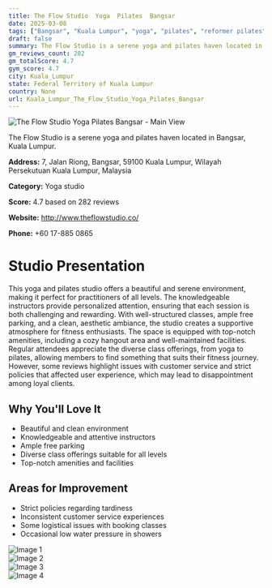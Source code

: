 ```yaml
---
title: The Flow Studio  Yoga  Pilates  Bangsar
date: 2025-03-08
tags: ["Bangsar", "Kuala Lumpur", "yoga", "pilates", "reformer pilates", "serene atmosphere", "spacious", "Kuala Lumpur"]  
draft: false
summary: The Flow Studio is a serene yoga and pilates haven located in Bangsar, Kuala Lumpur.
gm_reviews_count: 282
gm_totalScore: 4.7
gym_score: 4.7
city: Kuala_Lumpur
state: Federal Territory of Kuala Lumpur
country: None
url: Kuala_Lumpur_The_Flow_Studio_Yoga_Pilates_Bangsar
---
```


<div className="aspect-[16/9] relative my-8">
  <img 
    src="https://lh5.googleusercontent.com/p/AF1QipNIYRLAFYzq0XW9xxqq25OB1UJlfRHxrVmtuC4L=w1920-h1080-k-no"
    alt="The Flow Studio  Yoga  Pilates  Bangsar - Main View"
    className="object-cover absolute inset-0 w-full h-full rounded-lg"
  />
</div>

The Flow Studio is a serene yoga and pilates haven located in Bangsar, Kuala Lumpur.

**Address:** 7, Jalan Riong, Bangsar, 59100 Kuala Lumpur, Wilayah Persekutuan Kuala Lumpur, Malaysia

**Category:** Yoga studio

**Score:** 4.7 based on 282 reviews

**Website:** http://www.theflowstudio.co/

**Phone:** +60 17-885 0865

# Studio Presentation

This yoga and pilates studio offers a beautiful and serene environment, making it perfect for practitioners of all levels. The knowledgeable instructors provide personalized attention, ensuring that each session is both challenging and rewarding. With well-structured classes, ample free parking, and a clean, aesthetic ambiance, the studio creates a supportive atmosphere for fitness enthusiasts. The space is equipped with top-notch amenities, including a cozy hangout area and well-maintained facilities. Regular attendees appreciate the diverse class offerings, from yoga to pilates, allowing members to find something that suits their fitness journey. However, some reviews highlight issues with customer service and strict policies that affected user experience, which may lead to disappointment among loyal clients.

## Why You'll Love It

- Beautiful and clean environment
- Knowledgeable and attentive instructors
- Ample free parking
- Diverse class offerings suitable for all levels
- Top-notch amenities and facilities

## Areas for Improvement

- Strict policies regarding tardiness
- Inconsistent customer service experiences
- Some logistical issues with booking classes
- Occasional low water pressure in showers

<div className="grid grid-cols-1 xl:grid-cols-2 gap-4 my-8">
<div className="aspect-[4/3] relative"><img src="https://lh3.googleusercontent.com/p/AF1QipOjT38iwFTorFzqnNXzg0aPgJt1juJaB3GUKeOB=w1920-h1080-k-no" alt="Image 1" className="object-cover absolute inset-0 w-full h-full rounded-lg" /></div>
<div className="aspect-[4/3] relative"><img src="https://lh5.googleusercontent.com/p/AF1QipPq40Csbb_bvWKBQX_R-0b2CgQzJPp2l35R3m_E=w1920-h1080-k-no" alt="Image 2" className="object-cover absolute inset-0 w-full h-full rounded-lg" /></div>
<div className="aspect-[4/3] relative"><img src="https://lh5.googleusercontent.com/p/AF1QipMNYmK87DxGEakx6cTyBYuFw43Ry8SOYcqclc8_=w1920-h1080-k-no" alt="Image 3" className="object-cover absolute inset-0 w-full h-full rounded-lg" /></div>
<div className="aspect-[4/3] relative"><img src="https://lh5.googleusercontent.com/p/AF1QipPUAsp8bG_O6cZEjV7N1ynHULZCLMIdCaMLyjXe=w1920-h1080-k-no" alt="Image 4" className="object-cover absolute inset-0 w-full h-full rounded-lg" /></div>
</div>